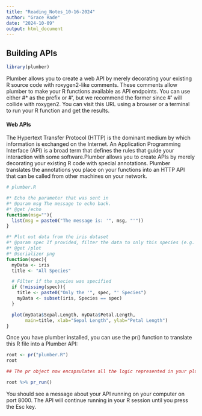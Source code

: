```yaml
---
title: "Reading_Notes_10-16-2024"
author: "Grace Rade"
date: "2024-10-09"
output: html_document
---
```


## Building APIs

```r
library(plumber)
```

Plumber allows you to create a web API by merely decorating your existing R source code with roxygen2-like comments. These comments allow plumber to make your R functions available as API endpoints. You can use either #* as the prefix or #', but we recommend the former since #' will collide with roxygen2. You can visit this URL using a browser or a terminal to run your R function and get the results. 

#### Web APIs

The Hypertext Transfer Protocol (HTTP) is the dominant medium by which information is exchanged on the Internet. An Application Programming Interface (API) is a broad term that defines the rules that guide your interaction with some software.Plumber allows you to create APIs by merely decorating your existing R code with special annotations. Plumber translates the annotations you place on your functions into an HTTP API that can be called from other machines on your network. 

```r
# plumber.R

#* Echo the parameter that was sent in
#* @param msg The message to echo back.
#* @get /echo
function(msg=""){
  list(msg = paste0("The message is: '", msg, "'"))
}

#* Plot out data from the iris dataset
#* @param spec If provided, filter the data to only this species (e.g. 'setosa')
#* @get /plot
#* @serializer png
function(spec){
  myData <- iris
  title <- "All Species"

  # Filter if the species was specified
  if (!missing(spec)){
    title <- paste0("Only the '", spec, "' Species")
    myData <- subset(iris, Species == spec)
  }

  plot(myData$Sepal.Length, myData$Petal.Length,
       main=title, xlab="Sepal Length", ylab="Petal Length")
}
```

Once you have plumber installed, you can use the pr() function to translate this R file into a Plumber API:

```r
root <- pr("plumber.R")
root

## The pr object now encapsulates all the logic represented in your plumber.R file. The next step is to bring the API to life using the pr_run() method:

root %>% pr_run()
```

You should see a message about your API running on your computer on port 8000. The API will continue running in your R session until you press the Esc key.
